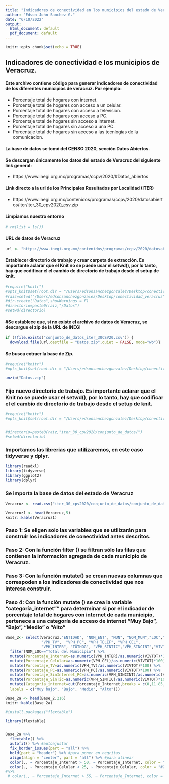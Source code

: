 ```yaml
---
title: "Indicadores de conectividad en los municipios del estado de Veracruz"
author: "Edson John Sanchez G."
date: "6/10/2022"
output:
  html_document: default
  pdf_document: default
---
```


```r
knitr::opts_chunk$set(echo = TRUE)
```

## Indicadores de conectividad e los municipios de Veracruz.

#### Este archivo contiene código para generar indicadores de conectividad de los diferentes municipios de veracruz. Por ejemplo:
* Porcentaje total de hogares con internet.
* Porcentaje total de hogares con acceso a un celular.
* Porcentaje total de hogares con acceso a television.
* Porcentaje total de hogares con acceso a PC.
* Porcentaje total de hogares sin acceso a internet. 
* Porcentaje total de hogares sin acceso a una PC.
* Porcentaje total de hogares sin acceso a las tecnlogias de la comunicacion. 


#### La base de datos se tomó del CENSO 2020, sección Datos Abiertos.

#### Se descargan únicamente los datos del estado de Veracruz del siguiente link general:

* https://www.inegi.org.mx/programas/ccpv/2020/#Datos_abiertos

#### Link directo a la url de los Principales Resultados por Localidad (ITER)

* https://www.inegi.org.mx/contenidos/programas/ccpv/2020/datosabiertos/iter/iter_30_cpv2020_csv.zip

#### Limpiamos nuestro entorno
```r
# rm(list = ls())
```

#### URL de datos de Veracruz
```r
url <- "https://www.inegi.org.mx/contenidos/programas/ccpv/2020/datosabiertos/iter/iter_30_cpv2020_csv.zip"
```

#### Establecer directorio de trabajo y crear carpeta de extracción. Es importante aclarar que el Knit no se puede usar el setwd(), por lo tanto, hay que codificar el el cambio de directorio de trabajo desde el setup de knit.  


```r
#require("knitr")
#opts_knit$set(root.dir = "/Users/edsonsanchezgonzalez/Desktop/conectividad_veracruz/Datos")
#raiz=setwd("/Users/edsonsanchezgonzalez/Desktop/conectividad_veracruz")
#dir.create("Datos",showWarnings = F)
#directorio=paste0(raiz,"/Datos")
#setwd(directorio)

```

#### #Se establece que, si no existe el archivo de datos de Veracruz, se descargue el zip de la URL de INEGI

```r
if (!file.exists("conjunto_de_datos_iter_30CSV20.csv")) {
  download.file(url,destfile = "Datos.zip",quiet = FALSE, mode="wb")}
```


#### Se busca extraer la base de Zip. 
```r
#require("knitr")
#opts_knit$set(root.dir = "/Users/edsonsanchezgonzalez/Desktop/conectividad_veracruz/iter_30_cpv2020/conjunto_de_datos/")

unzip("Datos.zip")

```

### Fijo nuevo directorio de trabajo. Es importante aclarar que el Knit no se puede usar el setwd(), por lo tanto, hay que codificar el el cambio de directorio de trabajo desde el setup de knit.  

```r
#require("knitr")
#opts_knit$set(root.dir = "/Users/edsonsanchezgonzalez/Desktop/conectividad_veracruz/iter_30_cpv2020/conjunto_de_datos/")


#directorio=paste0(raiz,"iter_30_cpv2020/conjunto_de_datos/")
#setwd(directorio)
```


### Importamos las librerias que utilizaremos, en este caso tidyverse y dplyr.

```r
library(readxl)
library(tidyverse)
library(ggplot2)
library(dplyr)
```

### Se importa la base de datos del estado de Veracruz

```r
Veracruz <- read.csv("iter_30_cpv2020/conjunto_de_datos/conjunto_de_datos_iter_30CSV20.csv")

Veracruz1 <- head(Veracruz,5)
knitr::kable(Veracruz1)
```

### Paso 1: Se eligen solo las variables que se utilizarán para construir los indicadores de conectividad antes descritos.
### Paso 2: Con la función filter () se filtran sólo las filas que contienen la información agregada de cada municipio de Veracruz.
### Paso 3: Con la función mutate() se crean nuevas columnas que correspoden a los indicadores de conectividad que nos interesa construir. 
### Paso 4: Con la función mutate () se crea la variable "categoría_internet"" para determinar si por el indicador de porcentaje total de hogares con internet de cada municipio, pertenece a una categoría de acceso de internet "Muy Bajo", "Bajo", "Medio" o "Alto"


```r
Base_2<- select(Veracruz,"ENTIDAD", "NOM_ENT", "MUN", "NOM_MUN","LOC","NOM_LOC","VPH_RADIO",
                "VPH_TV",  "VPH_PC", "VPH_TELEF", "VPH_CEL",
                "VPH_INTER", "TOTHOG", "VPH_SINTIC","VPH_SINCINT","VIVTOT") %>%  
  filter(NOM_LOC=="Total del Municipio") %>% 
  mutate(Porcentaje_Internet=as.numeric(VPH_INTER)/as.numeric(VIVTOT)*100) %>% 
  mutate(Porcentaje_Celular=as.numeric(VPH_CEL)/as.numeric(VIVTOT)*100) %>% 
  mutate(Porcentaje_TV=as.numeric(VPH_TV)/as.numeric(VIVTOT)*100) %>% 
  mutate(Porcentaje_PC=as.numeric(VPH_PC)/as.numeric(VIVTOT)*100) %>% 
  mutate(Porcentaje_SinInternet_PC=as.numeric(VPH_SINCINT)/as.numeric(VIVTOT)*100) %>% 
  mutate(Porcentaje_SinTic=as.numeric(VPH_SINTIC)/as.numeric(VIVTOT)*100) %>% 
  mutate(Categoria_internet=cut(Porcentaje_Internet,breaks = c(0,11.85,18.98,27.46,Inf), 
  labels = c("Muy bajo", "Bajo", "Medio", "Alto")))

Base_2a <- head(Base_2,216)
knitr::kable(Base_2a)
```

```r
#install.packages("flextable")
```

```r
library(flextable)


Base_2a %>% 
  flextable() %>% 
  autofit() %>% #autoajustar
  fix_border_issues(part = "all") %>% 
  bold(part = "header") %>% #para poner en negritas
  align(align = "center", part = "all") %>% #para alinear
  color(., ~ Porcentaje_Internet > 50, ~ Porcentaje_Internet, color = "blue") %>% 
  color(., ~ Porcentaje_Celular < 25, ~ Porcentaje_Celular, color = "#2ca25f") 
#%>% 
 # color(., ~ Porcentaje_Internet > 55, ~ Porcentaje_Internet, color = "#green")
  
  
```




